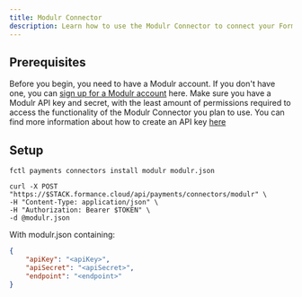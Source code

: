 ```yaml
---
title: Modulr Connector
description: Learn how to use the Modulr Connector to connect your Formance Platform with your Modulr account.
---
```


## Prerequisites

Before you begin, you need to have a Modulr account. If you don't have one, you can [sign up for a Modulr account](https://www.modulrfinance.com/contact-us) here. Make sure you have a Modulr API key and secret, with the least amount of permissions required to access the functionality of the Modulr Connector you plan to use. You can find more information about how to create an API key [here](https://modulr.readme.io/docs/gaining-use-of-the-api)

<ApiWarning/>

## Setup

<StackCmd>

```shell
fctl payments connectors install modulr modulr.json
```

```shell
curl -X POST "https://$STACK.formance.cloud/api/payments/connectors/modulr" \
-H "Content-Type: application/json" \
-H "Authorization: Bearer $TOKEN" \
-d @modulr.json
```

</StackCmd>

With modulr.json containing:

```json
{
    "apiKey": "<apiKey>",
    "apiSecret": "<apiSecret>",
    "endpoint": "<endpoint>"
}
```
